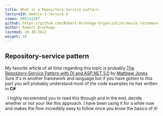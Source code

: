 ```yaml
---
title: What is a Repository-Service pattern
lectureId: module-3-lecture-6
vimeo: 805141207
github: https://github.com/Robert-Brunhage-Organization/movie_recommendation_app_course/commits/main
author: Robert Brunhage
lastmod: 10-30-2022
weight: 18
---
```


## Repository-service pattern

My favorite article of all time regarding this topic is probably [The Repository-Service Pattern with DI and ASP.NET 5.0](https://exceptionnotfound.net/the-repository-service-pattern-with-dependency-injection-and-asp-net-core/) by [Matthew Jones](https://exceptionnotfound.net/the-repository-service-pattern-with-dependency-injection-and-asp-net-core/). Sure it's in another framework and language but if you have gotten to this part you will probably understand most of the code examples he has written in **C#**

. I highly recommend you to read this through and in the end, decide whether or not your like this approach. I have been using it for a while now and makes the flow incredibly easy to follow once you know the basics of it!
